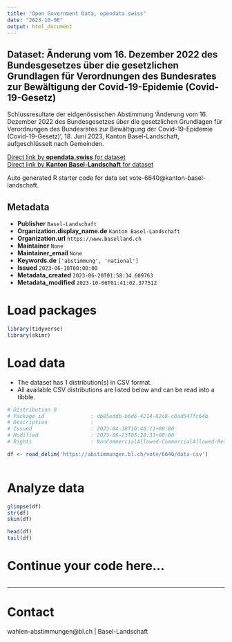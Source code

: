 ```yaml
---
title: "Open Government Data, opendata.swiss"
date: "2023-10-06"
output: html_document
---
```


## Dataset: Änderung vom 16. Dezember 2022 des Bundesgesetzes über die gesetzlichen Grundlagen für Verordnungen des Bundesrates zur Bewältigung der Covid-19-Epidemie (Covid-19-Gesetz)

Schlussresultate der eidgenössischen Abstimmung 'Änderung vom 16. Dezember 2022 des Bundesgesetzes über die gesetzlichen Grundlagen für Verordnungen des Bundesrates zur Bewältigung der Covid-19-Epidemie (Covid-19-Gesetz)', 18. Juni 2023, Kanton Basel-Landschaft, aufgeschlüsselt nach Gemeinden.

[Direct link by **opendata.swiss** for dataset](https://opendata.swiss/de/dataset/anderung-vom-16-dezember-2022-des-bundesgesetzes-uber-die-gesetzlichen-grundlagen-fur-verordnun1)<br>
[Direct link by **Kanton Basel-Landschaft** for dataset](https://abstimmungen.bl.ch/vote/6640/data)

Auto generated R starter code for data set vote-6640@kanton-basel-landschaft.

## Metadata

- **Publisher** `Basel-Landschaft`
- **Organization.display_name.de** `Kanton Basel-Landschaft`
- **Organization.url** `https://www.baselland.ch`
- **Maintainer** `None`
- **Maintainer_email** `None`
- **Keywords.de** `['abstimmung', 'national']`
- **Issued** `2023-06-18T00:00:00`
- **Metadata_created** `2023-06-20T01:58:34.609763`
- **Metadata_modified** `2023-10-06T01:41:02.377512`


# Load packages

```r

library(tidyverse)
library(skimr)

```

# Load data

-   The dataset has 1 distribution(s) in CSV format.
-   All available CSV distributions are listed below and can be read into a tibble.

```r

# Distribution 0
# Package_id               : db85eddb-b6d6-4214-82c8-c0ad547fc64b
# Description              : 
# Issued                   : 2023-04-18T10:46:11+00:00
# Modified                 : 2023-06-23T05:28:33+00:00
# Rights                   : NonCommercialAllowed-CommercialAllowed-ReferenceRequired

df <- read_delim('https://abstimmungen.bl.ch/vote/6640/data-csv')



```

# Analyze data

```r

glimpse(df)
str(df)
skim(df)

head(df)
tail(df)

```

# Continue your code here...

```r

```

------------------------------------------------------------------------

# Contact

wahlen-abstimmungen@bl.ch | Basel-Landschaft
